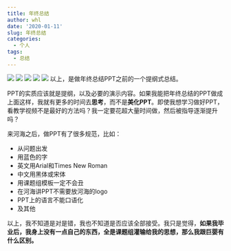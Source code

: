 ```yaml
---
title: 年终总结
author: whl
date: '2020-01-11'
slug: 年终总结
categories:
  - 个人
tags:
  - 总结
---
```

![](/post/2020-01-11-年终总结_files/1.PNG)
![](/post/2020-01-11-年终总结_files/2.PNG)
![](/post/2020-01-11-年终总结_files/3.PNG)
![](/post/2020-01-11-年终总结_files/4.PNG)
![](/post/2020-01-11-年终总结_files/5.PNG)
以上，是做年终总结PPT之前的一个提纲式总结。

PPT的实质应该就是提纲，以及必要的演示内容。如果我能把年终总结的PPT做成上面这样，我就有更多的时间去**思考**，而不是**美化PPT**。即使我想学习做好PPT，看教学视频不是最好的方法吗？我一定要花超大量时间做，然后被指导逐渐提升吗？

来河海之后，做PPT有了很多规范，比如：

- 从问题出发
- 用蓝色的字
- 英文用Arial和Times New Roman
- 中文用黑体或宋体
- 用课题组模板一定不会丑
- 在河海讲PPT不需要放河海的logo
- PPT上的语言不能口语化
- 及其他

以上，我不知道是对是错，我也不知道是否应该全部接受。我只是觉得，**如果我毕业后，我身上没有一点自己的东西，全是课题组灌输给我的思想，那么我跟巨婴有什么区别。**